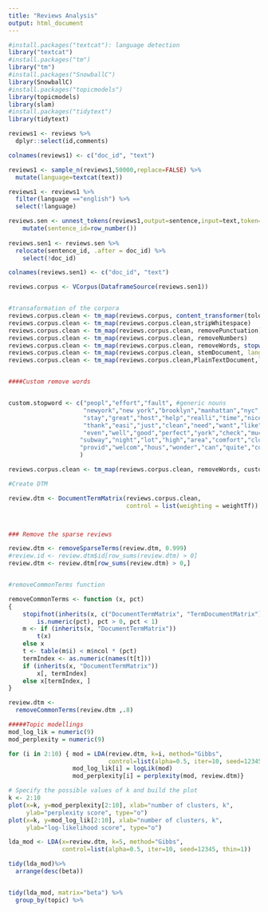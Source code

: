 ---
title: "Reviews Analysis"
output: html_document
---

```{r}
#install.packages("textcat"): language detection
library("textcat")
#install.packages("tm")
library("tm")
#install.packages("SnowballC")
library(SnowballC)
#install.packages("topicmodels")
library(topicmodels)
library(slam)
#install.packages("tidytext")
library(tidytext)
```



```{r}

reviews1 <- reviews %>%
  dplyr::select(id,comments)

colnames(reviews1) <- c("doc_id", "text")

reviews1 <- sample_n(reviews1,50000,replace=FALSE) %>%
  mutate(language=textcat(text)) 

reviews1 <- reviews1 %>%
  filter(language =="english") %>%
  select(!language)

reviews.sen <- unnest_tokens(reviews1,output=sentence,input=text,token="sentences") %>%
    mutate(sentence_id=row_number())
  
reviews.sen1 <- reviews.sen %>%
  relocate(sentence_id, .after = doc_id) %>%
    select(!doc_id)

colnames(reviews.sen1) <- c("doc_id", "text")

reviews.corpus <- VCorpus(DataframeSource(reviews.sen1))


#transaformation of the corpora
reviews.corpus.clean <- tm_map(reviews.corpus, content_transformer(tolower)) 
reviews.corpus.clean <- tm_map(reviews.corpus.clean,stripWhitespace)
reviews.corpus.clean <- tm_map(reviews.corpus.clean, removePunctuation)
reviews.corpus.clean <- tm_map(reviews.corpus.clean, removeNumbers)
reviews.corpus.clean <- tm_map(reviews.corpus.clean, removeWords, stopwords("english"))
reviews.corpus.clean <- tm_map(reviews.corpus.clean, stemDocument, language="english") 
reviews.corpus.clean <- tm_map(reviews.corpus.clean,PlainTextDocument,lazy=TRUE)


####Custom remove words


custom.stopword <- c("peopl","effort","fault", #generic nouns
                     "newyork","new york","brooklyn","manhattan","nyc",
                     "stay","great","host","help","realli","time","nice","apart","place",
                     "thank","easi","just","clean","need","want","like","love","get","definit","love","also",
                     "even","well","good","perfect","york","check","much","look","will","one","back","make","around","made","super",
                    "subway","night","lot","high","area","comfort","close","walk","everyth","citi","away","enjoy","feel","let","live","amaz","day","minut","earli","leav",
                    "provid","welcom","hous","wonder","can","quite","come","airbnb","home","alway","visit","gave","felt","arriv","take","first","exact"
                    )

reviews.corpus.clean <- tm_map(reviews.corpus.clean, removeWords, custom.stopword)

#Create DTM

review.dtm <- DocumentTermMatrix(reviews.corpus.clean, 
                                 control = list(weighting = weightTf))



### Remove the sparse reviews

review.dtm <- removeSparseTerms(review.dtm, 0.999)
#review.id <- review.dtm$id[row_sums(review.dtm) > 0]
review.dtm <- review.dtm[row_sums(review.dtm) > 0,]


#removeCommonTerms function

removeCommonTerms <- function (x, pct) 
{
    stopifnot(inherits(x, c("DocumentTermMatrix", "TermDocumentMatrix")), 
        is.numeric(pct), pct > 0, pct < 1)
    m <- if (inherits(x, "DocumentTermMatrix")) 
        t(x)
    else x
    t <- table(m$i) < m$ncol * (pct)
    termIndex <- as.numeric(names(t[t]))
    if (inherits(x, "DocumentTermMatrix")) 
        x[, termIndex]
    else x[termIndex, ]
}

review.dtm <- 
  removeCommonTerms(review.dtm ,.8)

```

```{r}
#####Topic modellings
mod_log_lik = numeric(9)
mod_perplexity = numeric(9)

for (i in 2:10) { mod = LDA(review.dtm, k=i, method="Gibbs",             
                            control=list(alpha=0.5, iter=10, seed=12345, thin=1))
                  mod_log_lik[i] = logLik(mod)  
                  mod_perplexity[i] = perplexity(mod, review.dtm)}

# Specify the possible values of k and build the plot
k <- 2:10
plot(x=k, y=mod_perplexity[2:10], xlab="number of clusters, k", 
     ylab="perplexity score", type="o")
plot(x=k, y=mod_log_lik[2:10], xlab="number of clusters, k", 
     ylab="log-likelihood score", type="o")

lda_mod <- LDA(x=review.dtm, k=5, method="Gibbs",
               control=list(alpha=0.5, iter=10, seed=12345, thin=1))

tidy(lda_mod)%>%
  arrange(desc(beta))


tidy(lda_mod, matrix="beta") %>%
  group_by(topic) %>%
  

```

```{python}

```

